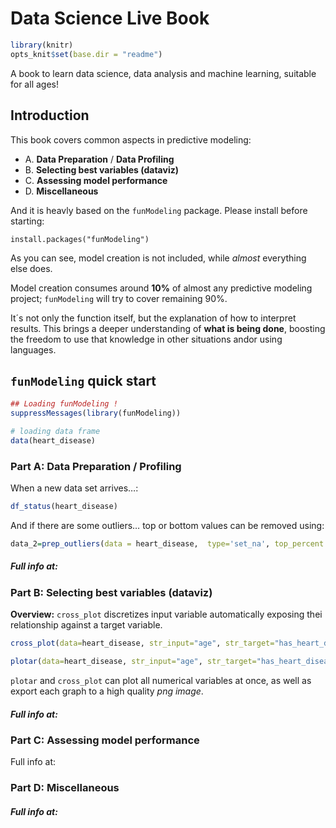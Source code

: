 # Data Science Live Book

```r
library(knitr)
opts_knit$set(base.dir = "readme")
```

A book to learn data science, data analysis and machine learning, suitable for all ages!

## Introduction

This book covers common aspects in predictive modeling:

+  A. **Data Preparation** / **Data Profiling**
+  B. **Selecting best variables (dataviz)**
+  C. **Assessing model performance**
+  D. **Miscellaneous**

And it is heavly based on the `funModeling` package. Please install before starting:

`install.packages("funModeling")`


As you can see, model creation is not included, while _almost_ everything else does. 

Model creation consumes around **10%** of almost any predictive modeling project; `funModeling` will try to cover remaining 90%. 

It´s not only the function itself, but the explanation of how to interpret results. This brings a deeper understanding of **what is being done**, boosting the freedom to use that knowledge in other situations andor using languages.


## `funModeling` quick start

```r
## Loading funModeling !
suppressMessages(library(funModeling))

# loading data frame
data(heart_disease)
```

### Part A: Data Preparation / Profiling

When a new data set arrives...:

```r
df_status(heart_disease)
```

And if there are some outliers... top or bottom values can be removed using:
```r
data_2=prep_outliers(data = heart_disease,  type='set_na', top_percent  = 0.01)
```



##### Full info at: 





### Part B: Selecting best variables (dataviz)

**Overview:** `cross_plot` discretizes input variable automatically exposing thei relationship against a target variable.

```r
cross_plot(data=heart_disease, str_input="age", str_target="has_heart_disease")
```

```r
plotar(data=heart_disease, str_input="age", str_target="has_heart_disease", plot_type="histdens")

```

`plotar` and `cross_plot` can plot all numerical variables at once, as well as export each graph to a high quality _png image_.

##### Full info at: 

### Part C: Assessing model performance

Full info at: 

### Part D: Miscellaneous

##### Full info at: 


